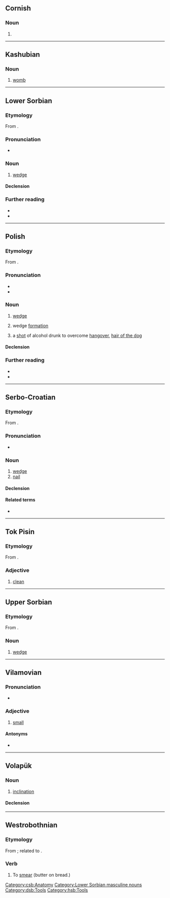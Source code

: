 {{also|klín|klin-}}
==Cornish==

===Noun===
{{head|kw|mutated noun}}

# {{hard mutation of|kw|glin}}

----

==Kashubian==

===Noun===
{{head|csb|noun|g=m}}

# [[womb]]

[[Category:csb:Anatomy]]

----

==Lower Sorbian==

===Etymology===
From {{inh|dsb|sla-pro|*klinъ}}.

===Pronunciation===
* {{IPA|dsb|[klʲin]}}

===Noun===
{{head|dsb|noun|diminutive|klinašk|or|klink|g=m}}

# [[wedge]]

====Declension====
{{dsb-decl-noun-17|klin}}

===Further reading===
* {{R:dsb:Muka}}
* {{R:dsb:Starosta}}

[[Category:Lower Sorbian masculine nouns]]
[[Category:dsb:Tools]]

----

==Polish==
{{wp|lang=pl}}

===Etymology===
From {{inh|pl|sla-pro|*klinъ}}.

===Pronunciation===
* {{pl-IPA}}
* {{audio|pl|Pl-klin.ogg|Audio}}

===Noun===
{{pl-noun|m-in}}

# [[wedge]]
# {{lb|pl|military}} wedge [[formation]]
# {{lb|pl|colloquial}} a [[shot]] of alcohol drunk to overcome [[hangover]], [[hair of the dog]]

====Declension====
{{pl-decl-noun-m-in|gens=klina}}

===Further reading===
* {{R:pl:WSJP}}
* {{R:PWN}}

{{c|pl|Alcoholic beverages|Tools}}

----

==Serbo-Croatian==

===Etymology===
From {{inh|sh|sla-pro|*klinъ}}.

===Pronunciation===
* {{IPA|sh|/klîn/}}

===Noun===
{{sh-noun|g=m|head=klȉn}}

# [[wedge]]
# [[nail]] {{gloss|spike-shaped metal fastener}}

====Declension====
{{sh-decl-noun
|klin|klinovi
|klina|klinova
|klinu|klinovima
|klin|klinove
|kline|klinovi
|klinu|klinovima
|klinom|klinovima
}}

====Related terms====
* {{l|sh|klȁti}}

{{c|sh|Fasteners|Tools}}

----

==Tok Pisin==

===Etymology===
From {{der|tpi|en|clean}}.

===Adjective===
{{head|tpi|adjective}}

# [[clean]]

----

==Upper Sorbian==

===Etymology===
From {{inh|hsb|sla-pro|*klinъ}}.

===Noun===
{{head|hsb|noun|g=m}}

# [[wedge]]

[[Category:hsb:Tools]]

----

==Vilamovian==

===Pronunciation===
* {{audio|wym|Wym-klin (wersja Józefa Gary).ogg|Audio}}

===Adjective===
{{head|wym|adjective|head=klīn}}

# [[small]]

====Antonyms====
* {{l|wym|grus|grūs}}

----

==Volapük==

===Noun===
{{vo-noun}}

# [[inclination]]

====Declension====
{{vo-decl-noun}}

----

==Westrobothnian==

===Etymology===
From {{inh|gmq-bot|non|klína}}; related to {{m|gmq-bot|kleim}}.

===Verb===
{{head|gmq-bot|verb}}

# To [[smear]] (butter on bread.)